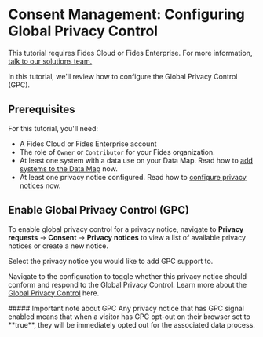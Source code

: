 
# Consent Management: Configuring Global Privacy Control

<TutorialKey duration="2" product="Fides" topic="Consent Management"/>

<Callout emoji=""> This tutorial requires Fides Cloud or Fides Enterprise. For more information, [talk to our solutions team.](https://ethyca.com/book-demo?utm_source=docs-site) </Callout>

In this tutorial, we'll review how to configure the Global Privacy Control (GPC).

## Prerequisites

For this tutorial, you'll need:

* A Fides Cloud or Fides Enterprise account
* The role of `Owner` or `Contributor` for your Fides organization.
* At least one system with a data use on your Data Map. Read how to [add systems to the Data Map](/tutorials/data-mapping/data-mapping-adding-systems-manually) now.
* At least one privacy notice configured. Read how to [configure privacy notices](privacy-notices) now.



## Enable Global Privacy Control (GPC)
To enable global privacy control for a privacy notice, navigate to **Privacy requests** → **Consent** → **Privacy notices** to view a list of available privacy notices or create a new notice.

Select the privacy notice you would like to add GPC support to.

Navigate to the configuration to toggle whether this privacy notice should conform and respond to the Global Privacy Control. Learn more about the [Global Privacy Control](/regulations/gpc) here.

<Screenshot img="/docs/assets/img/tutorials/consent-management/consent-management-consent-mechanism-gpc.gif" description="Privacy Notice GPC Configuration" mw="500" />

<Callout type="info" emoji="">
##### Important note about GPC
Any privacy notice that has GPC signal enabled means that when a visitor has GPC opt-out on their browser set to **true**, they will be immediately opted out for the associated data process.
</Callout>

